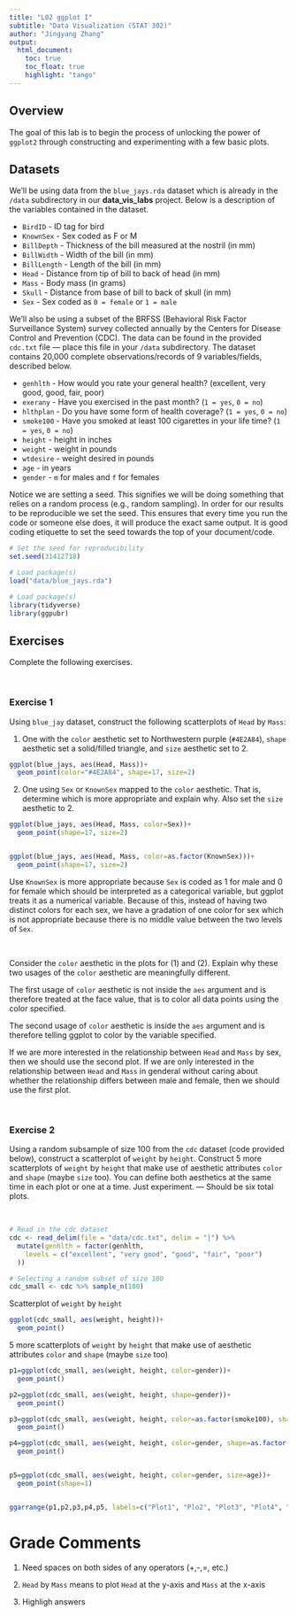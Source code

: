 ```yaml
---
title: "L02 ggplot I"
subtitle: "Data Visualization (STAT 302)"
author: "Jingyang Zhang"
output:
  html_document:
    toc: true
    toc_float: true
    highlight: "tango"
---
```


## Overview

The goal of this lab is to begin the process of unlocking the power of `ggplot2` through constructing and experimenting with a few basic plots.

## Datasets

We'll be using data from the `blue_jays.rda` dataset which is already in the `/data` subdirectory in our **data_vis_labs** project. Below is a description of the variables contained in the dataset.

* `BirdID` - ID tag for bird
* `KnownSex` - Sex coded as F or M
* `BillDepth` - Thickness of the bill measured at the nostril (in mm)
* `BillWidth` - Width of the bill (in mm)
* `BillLength` - Length of the bill (in mm)
* `Head` - Distance from tip of bill to back of head (in mm)
* `Mass` - Body mass (in grams)
* `Skull` - Distance from base of bill to back of skull (in mm)
* `Sex` - Sex coded as `0 = female` or `1 = male`

We'll also be using a subset of the BRFSS (Behavioral Risk Factor Surveillance System) survey collected annually by the Centers for Disease Control and Prevention (CDC). The data can be found in the provided `cdc.txt` file --- place this file in your `/data` subdirectory. The dataset contains 20,000 complete observations/records of 9 variables/fields, described below.

* `genhlth` - How would you rate your general health? (excellent, very good, good, fair, poor)
* `exerany` - Have you exercised in the past month? (`1 = yes`, `0 = no`) 
* `hlthplan` - Do you have some form of health coverage? (`1 = yes`, `0 = no`) 
* `smoke100` - Have you smoked at least 100 cigarettes in your life time? (`1 = yes`, `0 = no`) 
* `height` -  height in inches
* `weight` - weight in pounds
* `wtdesire` - weight desired in pounds
* `age` - in years
* `gender` - `m` for males and `f` for females

Notice we are setting a seed. This signifies we will be doing something that relies on a random process (e.g., random sampling). In order for our results to be reproducible we set the seed. This ensures that every time you run the code or someone else does, it will produce the exact same output. It is good coding etiquette to set the seed towards the top of your document/code.

```r
# Set the seed for reproducibility
set.seed(31412718)

# Load package(s)
load("data/blue_jays.rda")
```




```r
# Load package(s)
library(tidyverse)
library(ggpubr)
```

## Exercises

Complete the following exercises.

<br>

### Exercise 1

Using `blue_jay` dataset, construct the following scatterplots of `Head` by `Mass`:

1. One with the `color` aesthetic set to Northwestern purple (`#4E2A84`), `shape` aesthetic set a solid/filled triangle, and `size` aesthetic set to 2.


```r

ggplot(blue_jays, aes(Head, Mass))+
  geom_point(color="#4E2A84", shape=17, size=2)
```

2. One using `Sex` or `KnownSex` mapped to the `color` aesthetic. That is, determine which is more appropriate and explain why. Also set the `size` aesthetic to 2.

```r
ggplot(blue_jays, aes(Head, Mass, color=Sex))+
  geom_point(shape=17, size=2)


ggplot(blue_jays, aes(Head, Mass, color=as.factor(KnownSex)))+
  geom_point(shape=17, size=2)

```
Use ``KnownSex`` is more appropriate because ``Sex`` is coded as $1$ for male and $0$ for female which should be interpreted as a categorical variable, but ggplot treats it as a numerical variable. Because of this, instead of having two distinct colors for each sex, we have a gradation of one color for sex which is not appropriate because there is no middle value between the two levels of ``Sex``.

<br>

Consider the `color` aesthetic in the plots for (1) and (2). Explain why these two usages of the `color` aesthetic are meaningfully different. 

The first usage of `color` aesthetic is not inside the ``aes`` argument and is therefore treated at the face value, that is to color all data points using the color specified. 

The second usage of `color` aesthetic is inside the ``aes`` argument and is therefore telling ggplot to color by the variable specified. 

If we are more interested in the relationship between ``Head`` and ``Mass`` by sex, then we should use the second plot. If we are only interested in the relationship between ``Head`` and ``Mass`` in genderal without caring about whether the relationship differs between male and female, then we should use the first plot. 

<br>

### Exercise 2

Using a random subsample of size 100 from the `cdc` dataset (code provided below), construct a scatterplot of `weight` by `height`. Construct 5 more scatterplots of `weight` by `height` that make use of aesthetic attributes `color` and `shape` (maybe `size` too). You can define both aesthetics at the same time in each plot or one at a time. Just experiment. --- Should be six total plots.

<br>

```r
# Read in the cdc dataset
cdc <- read_delim(file = "data/cdc.txt", delim = "|") %>%
  mutate(genhlth = factor(genhlth,
    levels = c("excellent", "very good", "good", "fair", "poor")
  ))

# Selecting a random subset of size 100
cdc_small <- cdc %>% sample_n(100)
```

Scatterplot of `weight` by `height`
```r

ggplot(cdc_small, aes(weight, height))+
  geom_point()

```



5 more scatterplots of `weight` by `height` that make use of aesthetic attributes `color` and `shape` (maybe `size` too)
```r
p1=ggplot(cdc_small, aes(weight, height, color=gender))+
  geom_point()

p2=ggplot(cdc_small, aes(weight, height, shape=gender))+
  geom_point()

p3=ggplot(cdc_small, aes(weight, height, color=as.factor(smoke100), shape=gender))+
  geom_point()

p4=ggplot(cdc_small, aes(weight, height, color=gender, shape=as.factor(smoke100)))+
  geom_point()


p5=ggplot(cdc_small, aes(weight, height, color=gender, size=age))+
  geom_point(shape=1)


ggarrange(p1,p2,p3,p4,p5, labels=c("Plot1", "Plo2", "Plot3", "Plot4", "Plot5"), ncol=2, nrow=3, font.label = list(size=8, color="red"), hjust=0.05)

```



# Grade Comments#
1. Need spaces on both sides of any operators (+,-,=, etc.)

2. `Head` by `Mass` means to plot `Head` at the y-axis and `Mass` at the x-axis

3. Highligh answers